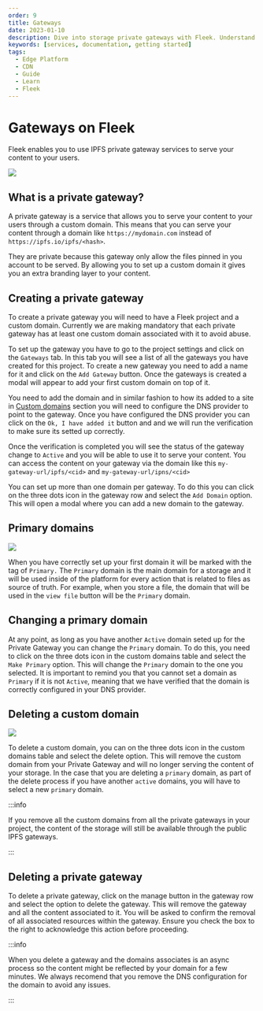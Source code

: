 ```yaml
---
order: 9
title: Gateways
date: 2023-01-10
description: Dive into storage private gateways with Fleek. Understand their functioning, set up custom domains, and manage content delivery seamlessly.
keywords: [services, documentation, getting started]
tags:
  - Edge Platform
  - CDN
  - Guide
  - Learn
  - Fleek
---
```


# Gateways on Fleek

Fleek enables you to use IPFS private gateway services to serve your content to your users.

![](./overview.svg)

<div className="my-12 bg-gray-dark-6 p-[1px]" />

## What is a private gateway?

A private gateway is a service that allows you to serve your content to your users through a custom domain. This means that you can serve your content through a domain like `https://mydomain.com` instead of `https://ipfs.io/ipfs/<hash>`.

They are private because this gateway only allow the files pinned in you account to be served. By allowing you to set up a custom domain it gives you an extra branding layer to your content.

## Creating a private gateway

To create a private gateway you will need to have a Fleek project and a custom domain. Currently we are making mandatory that each private gateway has at least one custom domain associated with it to avoid abuse.

To set up the gateway you have to go to the project settings and click on the `Gateways` tab. In this tab you will see a list of all the gateways you have created for this project. To create a new gateway you need to add a name for it and click on the `Add Gateway` button. Once the gateways is created a modal will appear to add your first custom domain on top of it.

You need to add the domain and in similar fashion to how its added to a site in [Custom domains](/docs/Domains/custom-domains) section you will need to configure the DNS provider to point to the gateway. Once you have configured the DNS provider you can click on the `Ok, I have added it` button and and we will run the verification to make sure its setted up correctly.

Once the verification is completed you will see the status of the gateway change to `Active` and you will be able to use it to serve your content. You can access the content on your gateway via the domain like this `my-gateway-url/ipfs/<cid>` and `my-gateway-url/ipns/<cid>`

You can set up more than one domain per gateway. To do this you can click on the three dots icon in the gateway row and select the `Add Domain` option. This will open a modal where you can add a new domain to the gateway.

## Primary domains

![](./domains.svg)

When you have correctly set up your first domain it will be marked with the tag of `Primary.` The `Primary` domain is the main domain for a storage and it will be used inside of the platform for every action that is related to files as source of truth. For example, when you store a file, the domain that will be used in the `view file` button will be the `Primary` domain.

## Changing a primary domain

At any point, as long as you have another `Active` domain seted up for the Private Gateway you can change the `Primary` domain. To do this, you need to click on the three dots icon in the custom domains table and select the `Make Primary` option. This will change the `Primary` domain to the one you selected. It is important to remind you that you cannot set a domain as `Primary` if it is not `Active`, meaning that we have verified that the domain is correctly configured in your DNS provider.

## Deleting a custom domain

![](./delete-domain.svg)

To delete a custom domain, you can on the three dots icon in the custom domains table and select the delete option. This will remove the custom domain from your Private Gateway and will no longer serving the content of your storage. In the case that you are deleting a `primary` domain, as part of the delete process if you have another `active` domains, you will have to select a new `primary` domain.

:::info

If you remove all the custom domains from all the private gateways in your project, the content of the storage will still be available through the public IPFS gateways.

:::

## Deleting a private gateway

To delete a private gateway, click on the manage button in the gateway row and select the option to delete the gateway. This will remove the gateway and all the content associated to it. You will be asked to confirm the removal of all associated resources within the gateway. Ensure you check the box to the right to acknowledge this action before proceeding.

:::info

When you delete a gateway and the domains associates is an async process so the content might be reflected by your domain for a few minutes. We always recomend that you remove the DNS configuration for the domain to avoid any issues.

:::
